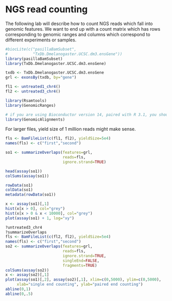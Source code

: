 # NGS read counting

The following lab will describe how to count NGS reads which fall into genomic features. We want to end up with a count matrix which has rows corresponding to genomic ranges and columns which correspond to different experiments or samples.

```r
#biocLite(c("pasillaBamSubset",
#           "TxDb.Dmelanogaster.UCSC.dm3.ensGene"))
library(pasillaBamSubset)
library(TxDb.Dmelanogaster.UCSC.dm3.ensGene)
```

```r
txdb <- TxDb.Dmelanogaster.UCSC.dm3.ensGene
grl <- exonsBy(txdb, by="gene")
```

```r
fl1 <- untreated1_chr4()
fl2 <- untreated3_chr4()
```

```r
library(Rsamtools)
library(GenomicRanges)
```

```r
# if you are using Bioconductor version 14, paired with R 3.1, you should load this library
library(GenomicAlignments)
```

For larger files, yield size of 1 million reads might make sense.

```r
fls <- BamFileList(c(fl1, fl2), yieldSize=5e4)
names(fls) <- c("first","second")
```

```r
so1 <- summarizeOverlaps(features=grl,
                         reads=fls,
                         ignore.strand=TRUE)
```

```r
head(assay(so1))
colSums(assay(so1))
```

```r
rowData(so1)
colData(so1)
metadata(rowData(so1))
```

```r
x <- assay(so1)[,1]
hist(x[x > 0], col="grey")
hist(x[x > 0 & x < 10000], col="grey")
plot(assay(so1) + 1, log="xy")
```

```r
?untreated3_chr4
?summarizeOverlaps
fls <- BamFileList(c(fl2, fl2), yieldSize=5e4)
names(fls) <- c("first","second")
so2 <- summarizeOverlaps(features=grl,
                         reads=fls,
                         ignore.strand=TRUE,
                         singleEnd=FALSE, 
                         fragments=TRUE)
colSums(assay(so2))
x <- assay(so2)[,1]
plot(assay(so1)[,2], assay(so2)[,1], xlim=c(0,5000), ylim=c(0,5000),
     xlab="single end counting", ylab="paired end counting")
abline(0,1)
abline(0,.5)
```

